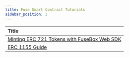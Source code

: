 ```yaml
---
title: Fuse Smart Contract Tutorials
sidebar_position: 3
---
```


| Title                                                                         |
| :---------------------------------------------------------------------------- |
| [Minting ERC 721 Tokens with FuseBox Web SDK](mint-erc721-aa) |
| [ERC 1155 Guide](erc-1155-guide)                              |
